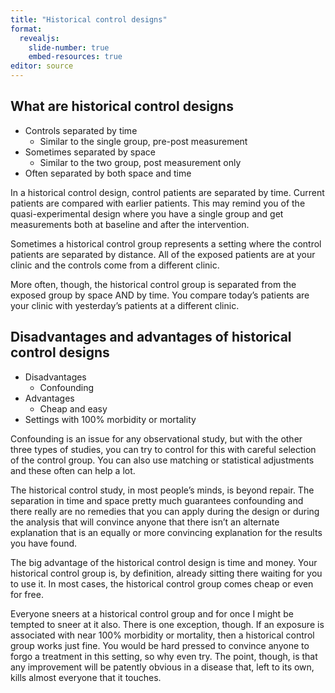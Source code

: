 ```yaml
---
title: "Historical control designs"
format: 
  revealjs:
    slide-number: true
    embed-resources: true
editor: source
---
```


## What are historical control designs

-   Controls separated by time
    -   Similar to the single group, pre-post measurement
-   Sometimes separated by space
    -   Similar to the two group, post measurement only
-   Often separated by both space and time

::: notes

In a historical control design, control patients are separated by time. Current patients are compared with earlier patients. This may remind you of the quasi-experimental design where you have a single group and get measurements both at baseline and after the intervention.

Sometimes a historical control group represents a setting where the control patients are separated by distance. All of the exposed patients are at your clinic and the controls come from a different clinic.

More often, though, the historical control group is separated from the exposed group by space AND by time. You compare today's patients are your clinic with yesterday's patients at a different clinic.

:::

## Disadvantages and advantages of historical control designs

-   Disadvantages
    -   Confounding 
-   Advantages
    -   Cheap and easy
-   Settings with 100% morbidity or mortality

::: notes

Confounding is an issue for any observational study, but with the other three types of studies, you can try to control for this with careful selection of the control group. You can also use matching or statistical adjustments and these often can help a lot.

The historical control study, in most people's minds, is beyond repair. The separation in time and space pretty much guarantees confounding and there really are no remedies that you can apply during the design or during the analysis that will convince anyone that there isn't an alternate explanation that is an equally or more convincing explanation for the results you have found.

The big advantage of the historical control design is time and money. Your historical control group is, by definition, already sitting there waiting for you to use it. In most cases, the historical control group comes cheap or even for free.

Everyone sneers at a historical control group and for once I might be tempted to sneer at it also. There is one exception, though. If an exposure is associated with near 100% morbidity or mortality, then a historical control group works just fine. You would be hard pressed to convince anyone to forgo a treatment in this setting, so why even try. The point, though, is that any improvement will be patently obvious in a disease that, left to its own, kills almost everyone that it touches.

:::

